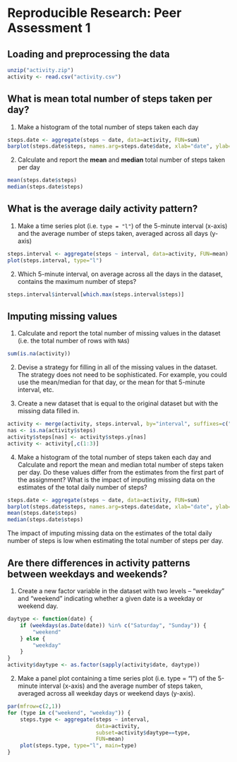 # Reproducible Research: Peer Assessment 1


## Loading and preprocessing the data
```r
unzip("activity.zip")
activity <- read.csv("activity.csv")
```

## What is mean total number of steps taken per day?

1. Make a histogram of the total number of steps taken each day

```r
steps.date <- aggregate(steps ~ date, data=activity, FUN=sum)
barplot(steps.date$steps, names.arg=steps.date$date, xlab="date", ylab="steps")
```

2. Calculate and report the **mean** and **median** total number of steps taken per day

```r
mean(steps.date$steps)
median(steps.date$steps)
```

## What is the average daily activity pattern?
1. Make a time series plot (i.e. `type = "l"`) of the 5-minute interval (x-axis) and the average number of steps taken, averaged
   across all days (y-axis)

```r
steps.interval <- aggregate(steps ~ interval, data=activity, FUN=mean)
plot(steps.interval, type="l")
```

2. Which 5-minute interval, on average across all the days in the dataset, contains the maximum number of steps?

```r
steps.interval$interval[which.max(steps.interval$steps)]
```

## Imputing missing values
1. Calculate and report the total number of missing values in the dataset (i.e. the total number of rows with `NA`s)

```r
sum(is.na(activity))
```

2. Devise a strategy for filling in all of the missing values in the dataset. The strategy does not need to be sophisticated. 
For example, you could use the mean/median for that day, or the mean for that 5-minute interval, etc.


3. Create a new dataset that is equal to the original dataset but with the missing data filled in.

```r
activity <- merge(activity, steps.interval, by="interval", suffixes=c("",".y"))
nas <- is.na(activity$steps)
activity$steps[nas] <- activity$steps.y[nas]
activity <- activity[,c(1:3)]
```

4. Make a histogram of the total number of steps taken each day and Calculate and report the mean and median total number of steps taken per day. 
Do these values differ from the estimates from the first part of the assignment? 
What is the impact of imputing missing data on the estimates of the total daily number of steps?

```r
steps.date <- aggregate(steps ~ date, data=activity, FUN=sum)
barplot(steps.date$steps, names.arg=steps.date$date, xlab="date", ylab="steps")
mean(steps.date$steps)
median(steps.date$steps)
```

The impact of imputing missing data on the estimates of the total daily number of steps is low when estimating the total number of steps per day.


## Are there differences in activity patterns between weekdays and weekends?
1. Create a new factor variable in the dataset with two levels -- "weekday" and "weekend" indicating whether a given date is a weekday or weekend day.

```r
daytype <- function(date) {
    if (weekdays(as.Date(date)) %in% c("Saturday", "Sunday")) {
        "weekend"
    } else {
        "weekday"
    }
}
activity$daytype <- as.factor(sapply(activity$date, daytype))
```

2. Make a panel plot containing a time series plot (i.e. type = "l") of the 5-minute interval (x-axis) 
and the average number of steps taken, averaged across all weekday days or weekend days (y-axis).

```r
par(mfrow=c(2,1))
for (type in c("weekend", "weekday")) {
    steps.type <- aggregate(steps ~ interval,
                            data=activity,
                            subset=activity$daytype==type,
                            FUN=mean)
    plot(steps.type, type="l", main=type)
}
```